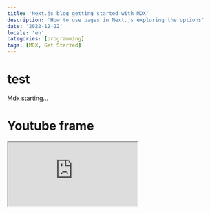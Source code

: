 ```yaml
---
title: 'Next.js blog getting started with MDX'
description: 'How to use pages in Next.js exploring the options'
date: '2022-12-22'
locale: 'en'
categories: [programming]
tags: [MDX, Get Started]
---
```


# test
Mdx starting...

# Youtube frame
<iframe
  className="youtube-player"
  src="https://www.youtube-nocookie.com/embed/_w0Ikk4JY7U"
/>
